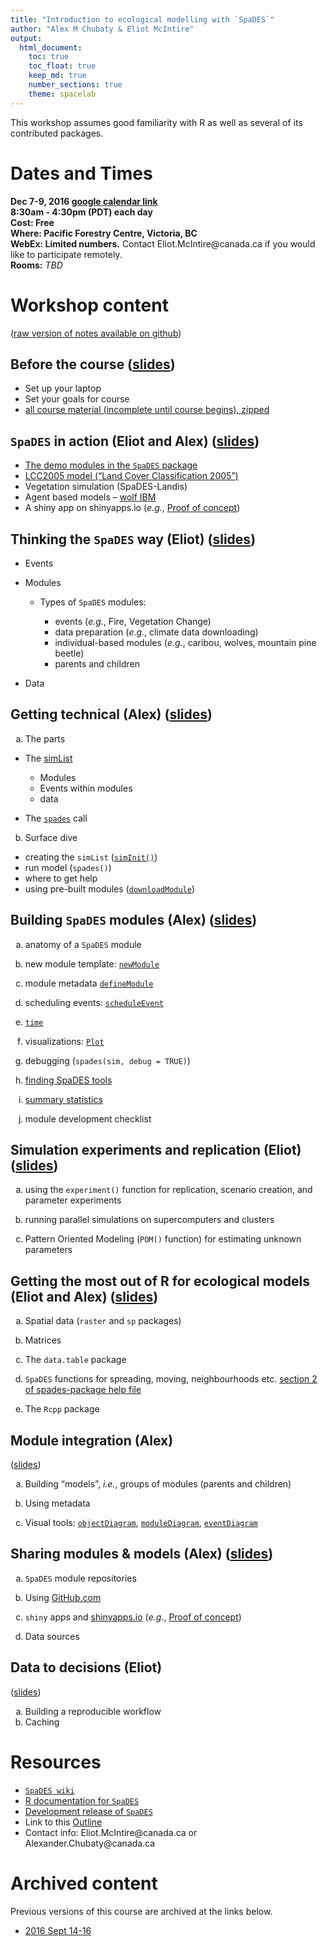 ```yaml
---
title: "Introduction to ecological modelling with `SpaDES`"
author: "Alex M Chubaty & Eliot McIntire"
output:
  html_document: 
    toc: true
    toc_float: true
    keep_md: true
    number_sections: true
    theme: spacelab
---
```


This workshop assumes good familiarity with R as well as several of its contributed packages.

# Dates and Times

**Dec 7-9, 2016 [google calendar link](https://calendar.google.com/calendar/event?action=TEMPLATE&tmeid=MzFvcDA5MmI3dDJhMDQxYTE4MzZpZDVuNW8gZWxpb3RtY2ludGlyZUBt&tmsrc=eliotmcintire%40gmail.com)**  
**8:30am - 4:30pm (PDT) each day**  
**Cost: Free**  
**Where: Pacific Forestry Centre, Victoria, BC**  
**WebEx: Limited numbers.** Contact Eliot.McIntire@canada.ca if you would like to participate remotely.  
**Rooms:** *TBD*  

# Workshop content 

([raw version of notes available on github](https://github.com/PredictiveEcology/workshops/tree/master/SpaDES_intro))

## Before the course ([slides](http://Rpubs.com/PredictiveEcology/SpaDES-intro-00-prerequisites))

- Set up your laptop
- Set your goals for course
- [all course material (incomplete until course begins), zipped](https://github.com/PredictiveEcology/workshops/raw/master/SpaDES_intro.zip)

## `SpaDES` in action (Eliot and Alex) ([slides](http://Rpubs.com/PredictiveEcology/SpaDES-Intro-01-spades-in-action))

- [The demo modules in the `SpaDES` package](https://github.com/PredictiveEcology/SpaDES/blob/master/inst/sampleModules/SpaDES_sampleModules/SpaDES_sampleModules.Rmd)
- [LCC2005 model ("Land Cover Classification 2005")](http://htmlpreview.github.io/?https://github.com/PredictiveEcology/SpaDES-modules/blob/master/modules/LCC2005/LCC2005.html)
- Vegetation simulation (SpaDES-Landis)
- Agent based models – [wolf IBM](http://htmlpreview.github.io/?https://github.com/PredictiveEcology/SpaDES-modules/blob/master/modules/wolfAlps/wolfAlps.html)
- A shiny app on shinyapps.io (*e.g.*, [Proof of concept](https://spades.shinyapps.io/ForestChange_ProofOfConcept/))

## Thinking the `SpaDES` way (Eliot) ([slides](http://Rpubs.com/PredictiveEcology/SpaDES-Intro-02-thinking-the-spades-way))

- Events

- Modules

  - Types of `SpaDES` modules:

    - events (*e.g.*, Fire, Vegetation Change)
    - data preparation (*e.g.*, climate data downloading)
    - individual-based modules (*e.g.*, caribou, wolves, mountain pine beetle)
    - parents and children

- Data

## Getting technical (Alex) ([slides](http://Rpubs.com/PredictiveEcology/SpaDES-Intro-03-getting-technical))
    
a. The parts
    
  - The [simList](http://www.rdocumentation.org/packages/SpaDES/versions/1.3.1/topics/.simList-class)
    
    - Modules
    - Events within modules
    - data
        
  - The [`spades`](http://www.rdocumentation.org/packages/SpaDES/versions/1.3.1/topics/spades) call

    
b. Surface dive
    
  - creating the `simList` ([`simInit()`](http://www.rdocumentation.org/packages/SpaDES/versions/1.3.1/topics/simInit))
  - run model (`spades()`)
  - where to get help
  - using pre-built modules ([`downloadModule`]((http://www.rdocumentation.org/packages/SpaDES/versions/1.3.1/topics/downloadModule)))
        

## Building `SpaDES` modules (Alex) ([slides](http://Rpubs.com/PredictiveEcology/SpaDES-Intro-04-modules))
    
a. anatomy of a `SpaDES` module
    
b. new module template: [`newModule`](http://www.rdocumentation.org/packages/SpaDES/versions/1.3.1/topics/newModule)
    
c. module metadata [`defineModule`](http://www.rdocumentation.org/packages/SpaDES/versions/1.3.1/topics/defineModule)
    
d. scheduling events: [`scheduleEvent`](http://www.rdocumentation.org/packages/SpaDES/versions/1.3.1/topics/scheduleEvent)
    
e. [`time`](http://www.rdocumentation.org/packages/SpaDES/versions/1.3.1/topics/time)
    
f. visualizations: [`Plot`](http://www.rdocumentation.org/packages/SpaDES/versions/1.3.1/topics/Plot)
    
g. debugging (`spades(sim, debug = TRUE)`)
    
h. [finding SpaDES tools](http://www.rdocumentation.org/packages/SpaDES/versions/1.3.1/topics/spades-package)
    
i. [summary statistics](https://github.com/PredictiveEcology/SpaDES/wiki/Summary-statistics-in-simulations)
    
j. module development checklist

## Simulation experiments and replication (Eliot) ([slides](http://Rpubs.com/PredictiveEcology/SpaDES-Intro-05-simulation-experiments-replication))
    
a. using the `experiment()` function for replication, scenario creation, and parameter experiments
    
b. running parallel simulations on supercomputers and clusters
    
c. Pattern Oriented Modeling (`POM()` function) for estimating unknown parameters

## Getting the most out of R for ecological models (Eliot and Alex) ([slides](http://Rpubs.com/PredictiveEcology/SpaDES-Intro-06-getting-most-out-of-r))

    
a. Spatial data (`raster` and `sp` packages)
    
b. Matrices
    
c. The `data.table` package
    
d. `SpaDES` functions for spreading, moving, neighbourhoods etc. [section 2 of spades-package help file](http://www.rdocumentation.org/packages/SpaDES/versions/1.3.1/topics/spades-package)
    
e. The `Rcpp` package
    
## Module integration (Alex)
([slides](http://Rpubs.com/PredictiveEcology/SpaDES-Intro-07-module-integration))
    
a. Building "models", *i.e.*, groups of modules (parents and children)
    
b. Using metadata
    
c. Visual tools: [`objectDiagram`](http://www.rdocumentation.org/packages/SpaDES/versions/1.3.1/topics/objectDiagram), [`moduleDiagram`](http://www.rdocumentation.org/packages/SpaDES/versions/1.3.1/topics/moduleDiagram), [`eventDiagram`](http://www.rdocumentation.org/packages/SpaDES/versions/1.3.1/topics/eventDiagram)

## Sharing modules & models (Alex) ([slides](http://Rpubs.com/PredictiveEcology/SpaDES-Intro-08-sharing-modules))
    
a. `SpaDES` module repositories
    
b. Using [GitHub.com](https://github.com)
    
c. `shiny` apps and [shinyapps.io](http://www.shinyapps.io/) (*e.g.*, [Proof of concept](https://spades.shinyapps.io/ForestChange_ProofOfConcept/))
    
d. Data sources

## Data to decisions (Eliot)
([slides](http://Rpubs.com/PredictiveEcology/SpaDES-Intro-09-workflow))

a. Building a reproducible workflow
b. Caching

# Resources

- [`SpaDES wiki`](https://github.com/PredictiveEcology/SpaDES/wiki)
- [R documentation for `SpaDES`](http://www.rdocumentation.org/packages/SpaDES/versions/1.3.1)
- [Development release of `SpaDES`](https://github.com/PredictiveEcology/SpaDES/tree/development)
- Link to this [Outline](http://Rpubs.com/PredictiveEcology/SpaDES-Intro-Outline)
- Contact info: Eliot.McIntire@canada.ca or Alexander.Chubaty@canada.ca

# Archived content

Previous versions of this course are archived at the links below.

- [2016 Sept 14-16](http://rpubs.com/PredictiveEcology/Archives-Sept16-Outline)
